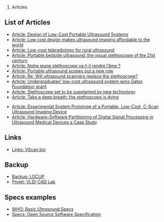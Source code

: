 # Articles


== List of Articles == 

* [[Article: Design of Low-Cost Portable Ultrasound Systems]]
* [[Article: Low cost design makes ultrasound imaging affordable to the world]]
* [[Article: Low-cost teleradiology for rural ultrasound]]
* [[Article: Portable bedside ultrasound: the visual stethoscope of the 21st century]]
* [[Article: Notre jeune stéthoscope va-t-il rendre l’âme ?]]
* [[Article: Portable ultrasound scopes out a new role]]
* [[Article: Re: Will ultrasound scanners replace the stethoscope?]]
* [[Article: Undergraduates’ low-cost ultrasound system wins Gates Foundation grant]]
* [[Article: Stethoscope set to be supplanted by new technology]]
* [[Article: Take a deep breath: the stethoscope is dying]]


* [[Article: Experimental System Prototype of a Portable, Low-Cost, C-Scan Ultrasound Imaging Device]]
* [[Article: Hardware-Software Partitioning of Digital Signal Processing in Ultrasound Medical Devices a Case Study]]

== Links ==

* [[Links: VScan bio]]

== Backup ==

* [[Backup: LOCUP]]
* [[Projet: VLSI-CAD Lab]]

== Specs examples ==

* [[WHO: Basic Ultrasound Specs]]
* [[Specs: Open Source Software Specification]]